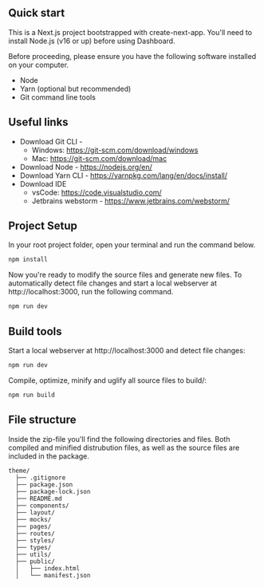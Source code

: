 ## Quick start

This is a Next.js project bootstrapped with create-next-app. You'll need to install Node.js (v16 or up) before using
Dashboard.

Before proceeding, please ensure you have the following software installed on your computer.

- Node
- Yarn (optional but recommended)
- Git command line tools

## Useful links
- Download Git CLI -
    - Windows: https://git-scm.com/download/windows
    - Mac: https://git-scm.com/download/mac
- Download Node - https://nodejs.org/en/
- Download Yarn CLI - https://yarnpkg.com/lang/en/docs/install/
- Download IDE
    - vsCode: https://code.visualstudio.com/
    - Jetbrains webstorm - https://www.jetbrains.com/webstorm/

## Project Setup
In your root project folder, open your terminal and run the command below.

```bash copy
npm install
```

Now you're ready to modify the source files and generate new files. To automatically detect file changes and start a
local webserver at http://localhost:3000, run the following command.

```bash copy
npm run dev
```

## Build tools
Start a local webserver at http://localhost:3000 and detect file changes:

```bash copy
npm run dev
```

Compile, optimize, minify and uglify all source files to build/:

```bash copy
npm run build
```

## File structure
Inside the zip-file you'll find the following directories and files. Both compiled and minified distrubution files, as
well as the source files are included in the package.

```
theme/
  ├── .gitignore
  ├── package.json
  ├── package-lock.json
  ├── README.md
  ├── components/
  ├── layout/
  ├── mocks/
  ├── pages/
  ├── routes/
  ├── styles/
  ├── types/
  ├── utils/
  ├── public/
  │   ├── index.html
  │   └── manifest.json
```
